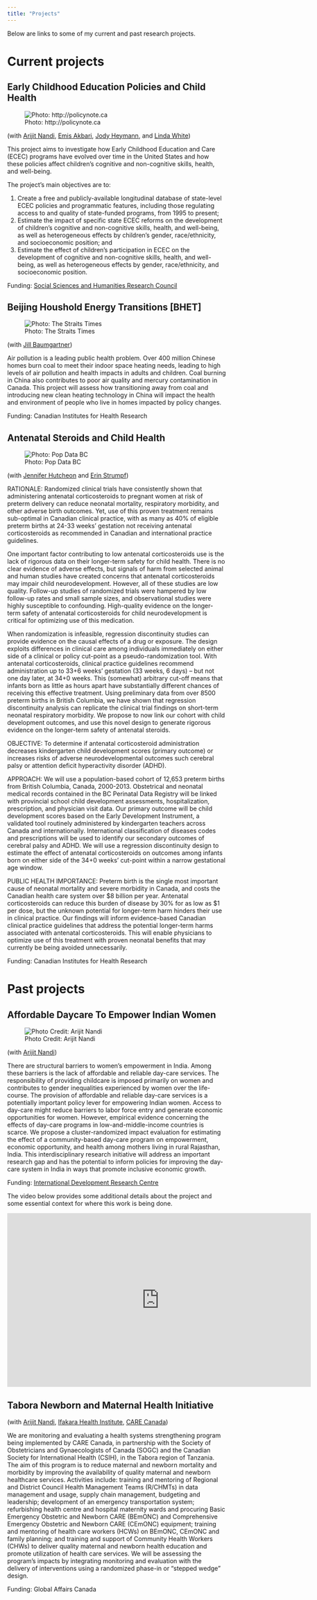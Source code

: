 ```yaml
---
title: "Projects"
---
```


Below are links to some of my current and past research projects. 

# Current projects

## Early Childhood Education Policies and Child Health
![Photo: http://policynote.ca](childcare.jpg)

(with [Arijit Nandi](https://www.mcgill.ca/epi-biostat-occh/arijit-nandi), [Emis Akbari](https://www.oise.utoronto.ca/atkinson/About_Us/Staff_Faculty/Emis_Akbari.html), [Jody Heymann](https://ph.ucla.edu/faculty/heymann), and [Linda White](https://munkschool.utoronto.ca/person/linda-white))

This project aims to investigate how Early Childhood Education and Care (ECEC) programs have evolved over time in the United States and how these policies affect children’s cognitive and non-cognitive skills, health, and well-being.

The project's main objectives are to:  

1. Create a free and publicly-available longitudinal database of state-level ECEC policies and programmatic features, including those regulating access to and quality of state-funded programs, from 1995 to present;  
2. Estimate the impact of specific state ECEC reforms on the development of children’s cognitive and non-cognitive skills, health, and well-being, as well as heterogeneous effects by children’s gender, race/ethnicity, and socioeconomic position; and
3. Estimate the effect of children’s participation in ECEC on the development of cognitive and non-cognitive skills, health, and well-being, as well as heterogeneous effects by gender, race/ethnicity, and socioeconomic position.

Funding: [Social Sciences and Humanities Research Council](https://www.sshrc-crsh.gc.ca/home-accueil-eng.aspx)

## Beijing Houshold Energy Transitions [BHET]
![Photo: The Straits Times](bhet.jpg)

(with [Jill Baumgartner](https://jillbaumgartner.weebly.com/))

Air pollution is a leading public health problem. Over 400 million Chinese homes burn coal to meet their indoor space heating needs, leading to high levels of air pollution and health impacts in adults and children. Coal burning in China also contributes to poor air quality and mercury contamination in Canada. This project will assess how transitioning away from coal and introducing new clean heating technology in China will impact the health and environment of people who live in homes impacted by policy changes. 

Funding: Canadian Institutes for Health Research

## Antenatal Steroids and Child Health
![Photo: Pop Data BC](steroids.jpg)

(with [Jennifer Hutcheon](https://www.bcchr.ca/jhutcheon) and [Erin Strumpf](https://sites.google.com/view/erin-strumpf))

RATIONALE: Randomized clinical trials have consistently shown that administering antenatal corticosteroids to pregnant women at risk of preterm delivery can reduce neonatal mortality, respiratory morbidity, and other adverse birth outcomes. Yet, use of this proven treatment remains sub-optimal in Canadian clinical practice, with as many as 40% of eligible preterm births at 24-33 weeks’ gestation not receiving antenatal corticosteroids as recommended in Canadian and international practice guidelines.

One important factor contributing to low antenatal corticosteroids use is the lack of rigorous data on their longer-term safety for child health. There is no clear evidence of adverse effects, but signals of harm from selected animal and human studies have created concerns that antenatal corticosteroids may impair child neurodevelopment. However, all of these studies are low quality. Follow-up studies of randomized trials were hampered by low follow-up rates and small sample sizes, and observational studies were highly susceptible to confounding. High-quality evidence on the longer-term safety of antenatal corticosteroids for child neurodevelopment is critical for optimizing use of this medication. 

When randomization is infeasible, regression discontinuity studies can provide evidence on the causal        effects of a drug or exposure. The design exploits differences in clinical care among individuals immediately on either side of a clinical or policy cut-point as a pseudo-randomization tool. With antenatal corticosteroids, clinical practice guidelines recommend administration up to 33+6 weeks’ gestation (33 weeks, 6 days) – but not one day later, at 34+0 weeks. This (somewhat) arbitrary cut-off means that infants born as little as hours apart have substantially different chances of receiving this effective treatment. Using preliminary data from over 8500 preterm births in British Columbia, we have shown that regression discontinuity analysis can replicate the clinical trial findings on short-term neonatal respiratory morbidity. We propose to now link our cohort with child development outcomes, and use this novel design to generate rigorous evidence on the longer-term safety of antenatal steroids.

OBJECTIVE: To determine if antenatal corticosteroid administration decreases kindergarten child development scores (primary outcome) or increases risks of adverse neurodevelopmental outcomes such cerebral palsy or attention deficit hyperactivity disorder (ADHD).

APPROACH: We will use a population-based cohort of 12,653 preterm births from British Columbia, Canada, 2000-2013. Obstetrical and neonatal medical records contained in the BC Perinatal Data Registry will be linked with provincial school child development assessments, hospitalization, prescription, and physician visit data. Our primary outcome will be child development scores based on the Early Development Instrument, a validated tool routinely administered by kindergarten teachers across Canada and internationally. International classification of diseases codes and prescriptions will be used to identify our secondary outcomes of cerebral palsy and ADHD. We will use a regression discontinuity design to estimate the effect of antenatal corticosteroids on outcomes among infants born on either side of the 34+0 weeks’ cut-point within a narrow gestational age window.

PUBLIC HEALTH IMPORTANCE: Preterm birth is the single most important cause of neonatal mortality and severe morbidity in Canada, and costs the Canadian health care system over $8 billion per year. Antenatal corticosteroids can reduce this burden of disease by 30% for as low as $1 per dose, but the unknown potential for longer-term harm hinders their use in clinical practice. Our findings will inform evidence-based Canadian clinical practice guidelines that address the potential longer-term harms associated with antenatal corticosteroids. This will enable physicians to optimize use of this treatment with proven neonatal benefits that may currently be being avoided unnecessarily. 

Funding: Canadian Institutes for Health Research

# Past projects

## Affordable Daycare To Empower Indian Women
![Photo Credit: Arijit Nandi](u2.png)

(with [Arijit Nandi](https://www.mcgill.ca/epi-biostat-occh/arijit-nandi))

There are structural barriers to women’s empowerment in India. Among these barriers is the lack of affordable and reliable day-care services. The responsibility of providing childcare is imposed primarily on women and contributes to gender inequalities experienced by women over the life-course. The provision of affordable and reliable day-care services is a potentially important policy lever for empowering Indian women. Access to day-care might reduce barriers to labor force entry and generate economic opportunities for women. However, empirical evidence concerning the effects of day-care programs in low-and-middle-income countries is scarce. We propose a cluster-randomized impact evaluation for estimating the effect of a community-based day-care program on empowerment, economic opportunity, and health among mothers living in rural Rajasthan, India. This interdisciplinary research initiative will address an important research gap and has the potential to inform policies for improving the day-care system in India in ways that promote inclusive economic growth.

Funding: [International Development Research Centre](https://www.idrc.ca/en)

The video below provides some additional details about the project and some essential context for where this work is being done.

<iframe width="700" height="400" src="https://www.youtube.com/embed/EhG45a8WUxc" frameborder="0" allow="autoplay; encrypted-media" allowfullscreen></iframe>

## Tabora Newborn and Maternal Health Initiative

(with [Arijit Nandi](https://www.mcgill.ca/epi-biostat-occh/arijit-nandi), [Ifakara Health Institute](http://ihi.or.tz/), [CARE Canada](https://care.ca/tamani))

We are monitoring and evaluating a health systems strengthening program being implemented by CARE Canada, in partnership with the Society of Obstetricians and Gynaecologists of Canada (SOGC) and the Canadian Society for International Health (CSIH), in the Tabora region of Tanzania. The aim of this program is to reduce maternal and newborn mortality and morbidity by improving the availability of quality maternal and newborn healthcare services. Activities include: training and mentoring of Regional and District Council Health Management Teams (R/CHMTs) in data management and usage, supply chain management, budgeting and leadership; development of an emergency transportation system; refurbishing health centre and hospital maternity wards and procuring Basic Emergency Obstetric and Newborn CARE (BEmONC) and Comprehensive Emergency Obstetric and Newborn CARE (CEmONC) equipment; training and mentoring of health care workers (HCWs) on BEmONC, CEmONC and family planning;  and training and support of Community Health Workers (CHWs) to deliver quality maternal and newborn health education and promote utilization of health care services. We will be assessing the program’s impacts by integrating monitoring and evaluation with the delivery of interventions using a randomized phase-in or “stepped wedge” design.

Funding: Global Affairs Canada